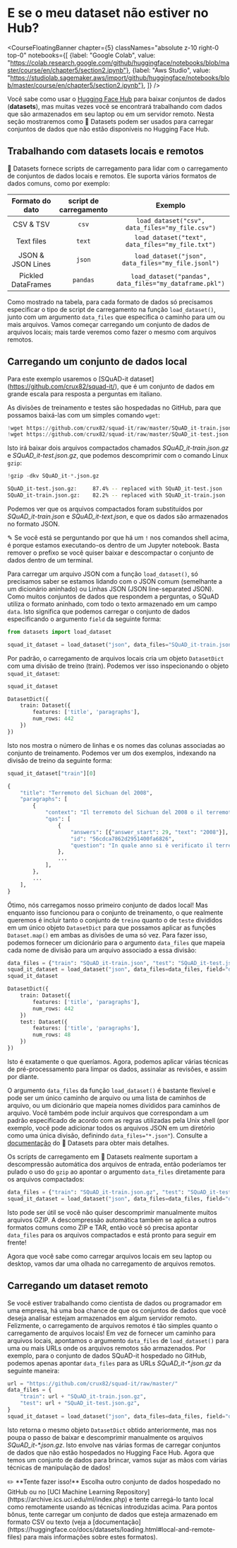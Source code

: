 # E se o meu dataset não estiver no Hub?

<CourseFloatingBanner chapter={5}
  classNames="absolute z-10 right-0 top-0"
  notebooks={[
    {label: "Google Colab", value: "https://colab.research.google.com/github/huggingface/notebooks/blob/master/course/en/chapter5/section2.ipynb"},
    {label: "Aws Studio", value: "https://studiolab.sagemaker.aws/import/github/huggingface/notebooks/blob/master/course/en/chapter5/section2.ipynb"},
]} />

Você sabe como usar o [Hugging Face Hub](https://huggingface.co/datasets) para baixar conjuntos de dados (**datasets**), mas muitas vezes você se encontrará trabalhando com dados que são armazenados em seu laptop ou em um servidor remoto. Nesta seção mostraremos como 🤗 Datasets podem ser usados para carregar conjuntos de dados que não estão disponíveis no Hugging Face Hub.

<Youtube id="HyQgpJTkRdE"/>

## Trabalhando com datasets locais e remotos


🤗 Datasets fornece scripts de carregamento para lidar com o carregamento de conjuntos de dados locais e remotos. Ele suporta vários formatos de dados comuns, como por exemplo:

|    Formato do dato  | script de carregamento |                         Exemplo                         |
| :----------------: | :------------: | :-----------------------------------------------------: |
|     CSV & TSV      |     `csv`      |     `load_dataset("csv", data_files="my_file.csv")`     |
|     Text files     |     `text`     |    `load_dataset("text", data_files="my_file.txt")`     |
| JSON & JSON Lines  |     `json`     |   `load_dataset("json", data_files="my_file.jsonl")`    |
| Pickled DataFrames |    `pandas`    | `load_dataset("pandas", data_files="my_dataframe.pkl")` |

Como mostrado na tabela, para cada formato de dados só precisamos especificar o tipo de script de carregamento na função `load_dataset()`, junto com um argumento `data_files` que especifica o caminho para um ou mais arquivos. Vamos começar carregando um conjunto de dados de arquivos locais; mais tarde veremos como fazer o mesmo com arquivos remotos.

## Carregando um conjunto de dados local

Para este exemplo usaremos o [SQuAD-it dataset] (https://github.com/crux82/squad-it/), que é um conjunto de dados em grande escala para resposta a perguntas em italiano.

As divisões de treinamento e testes são hospedadas no GitHub, para que possamos baixá-las com um simples comando `wget`:

```python
!wget https://github.com/crux82/squad-it/raw/master/SQuAD_it-train.json.gz
!wget https://github.com/crux82/squad-it/raw/master/SQuAD_it-test.json.gz
```

Isto irá baixar dois arquivos compactados chamados *SQuAD_it-train.json.gz* e *SQuAD_it-test.json.gz*, que podemos descomprimir com o comando Linux `gzip`:

```python
!gzip -dkv SQuAD_it-*.json.gz
```

```bash
SQuAD_it-test.json.gz:	   87.4% -- replaced with SQuAD_it-test.json
SQuAD_it-train.json.gz:	   82.2% -- replaced with SQuAD_it-train.json
```

Podemos ver que os arquivos compactados foram substituídos por _SQuAD_it-train.json_ e _SQuAD_it-text.json_, e que os dados são armazenados no formato JSON.

<Tip>

✎ Se você está se perguntando por que há um `!` nos comandos shell acima, é porque estamos executando-os dentro de um Jupyter notebook. Basta remover o prefixo se você quiser baixar e descompactar o conjunto de dados dentro de um terminal.
</Tip>

Para carregar um arquivo JSON com a função `load_dataset()`, só precisamos saber se estamos lidando com o JSON comum (semelhante a um dicionário aninhado) ou Linhas JSON (JSON line-separated JSON). Como muitos conjuntos de dados que respondem a perguntas, o SQuAD utiliza o formato aninhado, com todo o texto armazenado em um campo `data`. Isto significa que podemos carregar o conjunto de dados especificando o argumento  `field` da seguinte forma:

```py
from datasets import load_dataset

squad_it_dataset = load_dataset("json", data_files="SQuAD_it-train.json", field="data")
```

Por padrão, o carregamento de arquivos locais cria um objeto `DatasetDict` com uma divisão de treino (train). Podemos ver isso inspecionando o objeto `squad_it_dataset`:

```py
squad_it_dataset
```

```python out
DatasetDict({
    train: Dataset({
        features: ['title', 'paragraphs'],
        num_rows: 442
    })
})
```

Isto nos mostra o número de linhas e os nomes das colunas associadas ao conjunto de treinamento. Podemos ver um dos exemplos, indexando na divisão de treino da seguinte forma:

```py
squad_it_dataset["train"][0]
```

```python out
{
    "title": "Terremoto del Sichuan del 2008",
    "paragraphs": [
        {
            "context": "Il terremoto del Sichuan del 2008 o il terremoto...",
            "qas": [
                {
                    "answers": [{"answer_start": 29, "text": "2008"}],
                    "id": "56cdca7862d2951400fa6826",
                    "question": "In quale anno si è verificato il terremoto nel Sichuan?",
                },
                ...
            ],
        },
        ...
    ],
}
```

Ótimo, nós carregamos nosso primeiro conjunto de dados local! Mas enquanto isso funcionou para o conjunto de treinamento, o que realmente queremos é incluir tanto o conjunto de `treino` quanto o de `teste` divididos em um único objeto `DatasetDict` para que possamos aplicar as funções `Dataset.map()` em ambas as divisões de uma só vez. Para fazer isso, podemos fornecer um dicionário para o argumento `data_files` que mapeia cada nome de divisão para um arquivo associado a essa divisão:


```py
data_files = {"train": "SQuAD_it-train.json", "test": "SQuAD_it-test.json"}
squad_it_dataset = load_dataset("json", data_files=data_files, field="data")
squad_it_dataset
```

```python out
DatasetDict({
    train: Dataset({
        features: ['title', 'paragraphs'],
        num_rows: 442
    })
    test: Dataset({
        features: ['title', 'paragraphs'],
        num_rows: 48
    })
})
```

Isto é exatamente o que queríamos. Agora, podemos aplicar várias técnicas de pré-processamento para limpar os dados, assinalar as revisões, e assim por diante.


<Tip>

O argumento `data_files` da função `load_dataset()` é bastante flexível e pode ser um único caminho de arquivo ou uma lista de caminhos de arquivo, ou um dicionário que mapeia nomes divididos para caminhos de arquivo. Você também pode incluir arquivos que correspondam a um padrão especificado de acordo com as regras utilizadas pela Unix shell (por exemplo, você pode adicionar todos os arquivos JSON em um diretório como uma única divisão, definindo `data_files="*.json"`). Consulte a [documentação](https://huggingface.co/docs/datasets/loading.html#local-and-remote-files) do 🤗 Datasets para obter mais detalhes.

</Tip>

Os scripts de carregamento em 🤗 Datasets realmente suportam a descompressão automática dos arquivos de entrada, então poderíamos ter pulado o uso do `gzip` ao apontar o argumento `data_files` diretamente para os arquivos compactados:

```py
data_files = {"train": "SQuAD_it-train.json.gz", "test": "SQuAD_it-test.json.gz"}
squad_it_dataset = load_dataset("json", data_files=data_files, field="data")
```

Isto pode ser útil se você não quiser descomprimir manualmente muitos arquivos GZIP. A descompressão automática também se aplica a outros formatos comuns como ZIP e TAR, então você só precisa apontar `data_files` para os arquivos compactados e está pronto para seguir em frente!

Agora que você sabe como carregar arquivos locais em seu laptop ou desktop, vamos dar uma olhada no carregamento de arquivos remotos.

## Carregando um dataset remoto

Se você estiver trabalhando como cientista de dados ou programador em uma empresa, há uma boa chance de que os conjuntos de dados que você deseja analisar estejam armazenados em algum servidor remoto. Felizmente, o carregamento de arquivos remotos é tão simples quanto o carregamento de arquivos locais! Em vez de fornecer um caminho para arquivos locais, apontamos o argumento `data_files` de `load_dataset()` para uma ou mais URLs onde os arquivos remotos são armazenados. Por exemplo, para o conjunto de dados SQuAD-it hospedado no GitHub, podemos apenas apontar `data_files` para as URLs _SQuAD_it-*.json.gz_ da seguinte maneira:

```py
url = "https://github.com/crux82/squad-it/raw/master/"
data_files = {
    "train": url + "SQuAD_it-train.json.gz",
    "test": url + "SQuAD_it-test.json.gz",
}
squad_it_dataset = load_dataset("json", data_files=data_files, field="data")
```

Isto retorna o mesmo objeto `DatasetDict` obtido anteriormente, mas nos poupa o passo de baixar e descomprimir manualmente os arquivos _SQuAD_it-*.json.gz_. Isto envolve nas várias formas de carregar conjuntos de dados que não estão hospedados no Hugging Face Hub. Agora que temos um conjunto de dados para brincar, vamos sujar as mãos com várias técnicas de manipulação de dados!

<Tip>
✏️ **Tente fazer isso!** Escolha outro conjunto de dados hospedado no GitHub ou no [UCI Machine Learning Repository](https://archive.ics.uci.edu/ml/index.php) e tente carregá-lo tanto local como remotamente usando as técnicas introduzidas acima. Para pontos bônus, tente carregar um conjunto de dados que esteja armazenado em formato CSV ou texto (veja a [documentação](https://huggingface.co/docs/datasets/loading.html#local-and-remote-files) para mais informações sobre estes formatos).
</Tip>


